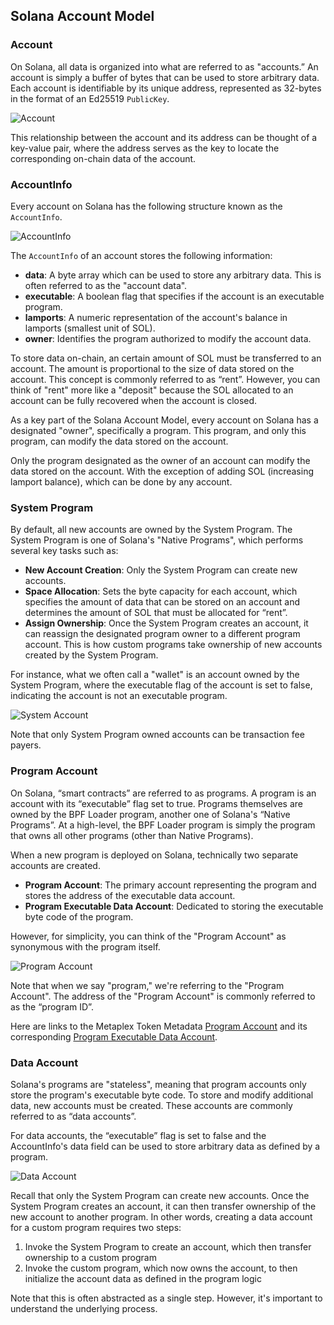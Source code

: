 
## Solana Account Model

### Account

On Solana, all data is organized into what are referred to as "accounts.” An
account is simply a buffer of bytes that can be used to store arbitrary data.
Each account is identifiable by its unique address, represented as 32-bytes in
the format of an Ed25519 `PublicKey`.

![Account](/solana/account-model/account.png)

This relationship between the account and its address can be thought of a
key-value pair, where the address serves as the key to locate the corresponding
on-chain data of the account.

### AccountInfo

Every account on Solana has the following structure known as the `AccountInfo`.

![AccountInfo](/solana/account-model/accountinfo.png)

The `AccountInfo` of an account stores the following information:

- **data**: A byte array which can be used to store any arbitrary data. This is
  often referred to as the "account data".
- **executable**: A boolean flag that specifies if the account is an executable
  program.
- **lamports**: A numeric representation of the account's balance in lamports
  (smallest unit of SOL).
- **owner**: Identifies the program authorized to modify the account data.

To store data on-chain, an certain amount of SOL must be transferred to an
account. The amount is proportional to the size of data stored on the account.
This concept is commonly referred to as “rent”. However, you can think of "rent"
more like a "deposit" because the SOL allocated to an account can be fully
recovered when the account is closed.

As a key part of the Solana Account Model, every account on Solana has a
designated "owner", specifically a program. This program, and only this program,
can modify the data stored on the account.

<Callout>
  Only the program designated as the owner of an account can modify the data
  stored on the account. With the exception of adding SOL (increasing lamport
  balance), which can be done by any account.
</Callout>

### System Program

By default, all new accounts are owned by the System Program. The System Program
is one of Solana's "Native Programs", which performs several key tasks such as:

- **New Account Creation**: Only the System Program can create new accounts.
- **Space Allocation**: Sets the byte capacity for each account, which specifies
  the amount of data that can be stored on an account and determines the amount
  of SOL that must be allocated for “rent”.
- **Assign Ownership**: Once the System Program creates an account, it can
  reassign the designated program owner to a different program account. This is
  how custom programs take ownership of new accounts created by the System
  Program.

For instance, what we often call a "wallet" is an account owned by the System
Program, where the executable flag of the account is set to false, indicating
the account is not an executable program.

![System Account](/solana/account-model/system-account.png)

<Callout>
  Note that only System Program owned accounts can be transaction fee payers.
</Callout>

### Program Account

On Solana, “smart contracts” are referred to as programs. A program is an
account with its “executable” flag set to true. Programs themselves are owned by
the BPF Loader program, another one of Solana's “Native Programs”. At a
high-level, the BPF Loader program is simply the program that owns all other
programs (other than Native Programs).

When a new program is deployed on Solana, technically two separate accounts are
created.

- **Program Account**: The primary account representing the program and stores
  the address of the executable data account.
- **Program Executable Data Account**: Dedicated to storing the executable byte
  code of the program.

However, for simplicity, you can think of the "Program Account" as synonymous
with the program itself.

![Program Account](/solana/account-model/program-account.png)

Note that when we say "program," we're referring to the "Program Account". The
address of the "Program Account" is commonly referred to as the “program ID”.

Here are links to the Metaplex Token Metadata
[Program Account](https://explorer.solana.com/address/metaqbxxUerdq28cj1RbAWkYQm3ybzjb6a8bt518x1s)
and its corresponding
[Program Executable Data Account](https://explorer.solana.com/address/PwDiXFxQsGra4sFFTT8r1QWRMd4vfumiWC1jfWNfdYT).

### Data Account

Solana's programs are "stateless", meaning that program accounts only store the
program's executable byte code. To store and modify additional data, new
accounts must be created. These accounts are commonly referred to as “data
accounts”.

For data accounts, the “executable” flag is set to false and the AccountInfo's
data field can be used to store arbitrary data as defined by a program.

![Data Account](/solana/account-model/data-account.png)

Recall that only the System Program can create new accounts. Once the System
Program creates an account, it can then transfer ownership of the new account to
another program. In other words, creating a data account for a custom program
requires two steps:

1. Invoke the System Program to create an account, which then transfer ownership
   to a custom program
2. Invoke the custom program, which now owns the account, to then initialize the
   account data as defined in the program logic

Note that this is often abstracted as a single step. However, it's important to
understand the underlying process.
